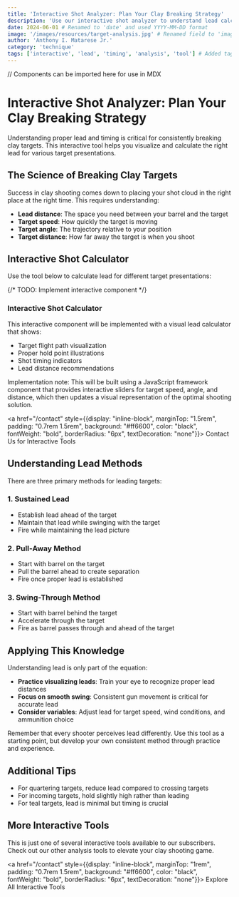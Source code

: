```yaml
---
title: 'Interactive Shot Analyzer: Plan Your Clay Breaking Strategy'
description: 'Use our interactive shot analyzer to understand lead calculations and timing for different target presentations'
date: 2024-06-01 # Renamed to 'date' and used YYYY-MM-DD format
image: '/images/resources/target-analysis.jpg' # Renamed field to 'image' to match schema
author: 'Anthony I. Matarese Jr.'
category: 'technique'
tags: ['interactive', 'lead', 'timing', 'analysis', 'tool'] # Added tags
---
```


// Components can be imported here for use in MDX

# Interactive Shot Analyzer: Plan Your Clay Breaking Strategy

Understanding proper lead and timing is critical for consistently breaking clay targets. This interactive tool helps you visualize and calculate the right lead for various target presentations.

## The Science of Breaking Clay Targets

Success in clay shooting comes down to placing your shot cloud in the right place at the right time. This requires understanding:

- **Lead distance**: The space you need between your barrel and the target
- **Target speed**: How quickly the target is moving
- **Target angle**: The trajectory relative to your position
- **Target distance**: How far away the target is when you shoot

## Interactive Shot Calculator

Use the tool below to calculate lead for different target presentations:

{/* TODO: Implement interactive component */}
<div style={{padding: "20px", background: "#222222", borderRadius: "8px", marginBottom: "2rem", border: "1px solid rgba(255, 103, 0, 0.3)"}}>
  <h3 style={{margin: "0 0 1rem"}}>Interactive Shot Calculator</h3>
  <p>This interactive component will be implemented with a visual lead calculator that shows:</p>
  <ul>
    <li>Target flight path visualization</li>
    <li>Proper hold point illustrations</li>
    <li>Shot timing indicators</li>
    <li>Lead distance recommendations</li>
  </ul>
  <p style={{fontStyle: "italic", color: "#999999", marginTop: "1rem"}}>Implementation note: This will be built using a JavaScript framework component that provides interactive sliders for target speed, angle, and distance, which then updates a visual representation of the optimal shooting solution.</p>

  <a href="/contact" style={{display: "inline-block", marginTop: "1.5rem", padding: "0.7rem 1.5rem", background: "#ff6600", color: "black", fontWeight: "bold", borderRadius: "6px", textDecoration: "none"}}>
    Contact Us for Interactive Tools
  </a>
</div>

## Understanding Lead Methods

There are three primary methods for leading targets:

### 1. Sustained Lead

- Establish lead ahead of the target
- Maintain that lead while swinging with the target
- Fire while maintaining the lead picture

### 2. Pull-Away Method

- Start with barrel on the target
- Pull the barrel ahead to create separation
- Fire once proper lead is established

### 3. Swing-Through Method

- Start with barrel behind the target
- Accelerate through the target
- Fire as barrel passes through and ahead of the target

## Applying This Knowledge

Understanding lead is only part of the equation:

- **Practice visualizing leads**: Train your eye to recognize proper lead distances
- **Focus on smooth swing**: Consistent gun movement is critical for accurate lead
- **Consider variables**: Adjust lead for target speed, wind conditions, and ammunition choice

Remember that every shooter perceives lead differently. Use this tool as a starting point, but develop your own consistent method through practice and experience.

## Additional Tips

- For quartering targets, reduce lead compared to crossing targets
- For incoming targets, hold slightly high rather than leading
- For teal targets, lead is minimal but timing is crucial

## More Interactive Tools

This is just one of several interactive tools available to our subscribers. Check out our other analysis tools to elevate your clay shooting game.

<a href="/contact" style={{display: "inline-block", marginTop: "1rem", padding: "0.7rem 1.5rem", background: "#ff6600", color: "black", fontWeight: "bold", borderRadius: "6px", textDecoration: "none"}}>
  Explore All Interactive Tools
</a>